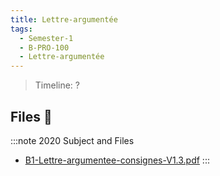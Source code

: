 ```yaml
---
title: Lettre-argumentée
tags:
  - Semester-1
  - B-PRO-100
  - Lettre-argumentée
---
```

> Timeline: ?


## Files 📂

:::note 2020 Subject and Files
- [B1-Lettre-argumentee-consignes-V1.3.pdf](https://github.com/Studio-17/Epitech-Subjects/raw/main/Semester-1/B-PRO-100/Lettre-argumentée/B1-Lettre-argumentee-consignes-V1.3.pdf)
:::

